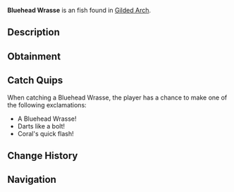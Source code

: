 {{FishInfobox
|image          = Bluehead Wrasse.png
|rarity         = Uncommon
|sea            = Second Sea
|location       = [[Gilded Arch]]
|sublocation    = 
|sources        = Crab Cage, Fishing Rod
|radar_location = 
|prog_speed     = +10
|xp             = 140
|weather        = Clear
|time           = Day
|season         = Summer
|bait           = Lushrooms
|base_weight    = 0.8
|base_value     = 280
|weight_range   = 0.6
|base_chance    = 85
|base_resil     = 75
}}
'''Bluehead Wrasse''' is an {{Rarity|Uncommon}} fish found in [[Gilded Arch]].

== Description ==
{{Description|A swift dart weaving through vibrant coral jungles.|Bestiary Entry}}

== Obtainment ==
{{Description|Lurks in waters favored by pirates.|Bestiary Hint}}
{{Fish Availability|
Gilded Arch
|top_rods      = 
Training Rod\133374.87\NaN;
Free Spirit Rod\131558.29\32628.04;
Azure Of Lagoon\129986.35\27361.49;
Trident Rod\117993.4\24414.93;
Leviathan's Fang Rod\117553.72\23728.71;
Flimsy Rod\114778.44\29838.83;
Lucky Rod\93495.04\23629.64;
Great Dreamer Rod\106970.1\31984.64;
Carrot Rod\108565.18\26069.87;
Firefly Rod\113932.65\26041.08;
Friendly Rod\112157.42\25948.89;
Fischer's Rod\86446.76\19255.94;
Fast Rod\85975.09\19150.88;
Astralhook Rod\113547.05\0;
Blazebringer Rod\113118.42\25307.9;
Verdant Shear Rod\113018.93\25705.53;
No-Life Rod\100416.24\19789.05;
Ethereal Prism Rod\95721.54\18972.97;
Seraphic Rod\95603.86\18176.31;
Challenger's Rod\94602.48\18447.23;
Depthseeker Rod\92372.52\19970.56;
Rod Of The Forgotten Fang\91833.25\17256.12;
Rod Of The Exalted One\91784.17\18429.3;
Avalanche Rod\91746.12\19992.91;
Volcanic Rod\91036.72\18600.05;
Rod Of The Depths\90733.99\17085.65;
Zeus Rod\90707.24\18532.74;
Steady Rod\74809.73\16991.24
|recommended   = Free Spirit Rod
}}

== Catch Quips ==
When catching a Bluehead Wrasse, the player has a chance to make one of the following exclamations:
* A Bluehead Wrasse!
* Darts like a bolt!
* Coral's quick flash!

== Change History ==
{{Change History|{{subst:Current Version}}}}

== Navigation ==
{{Fish Navbox|Gilded Arch}}